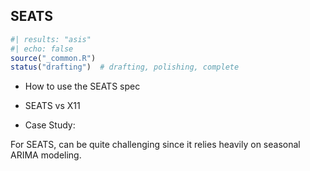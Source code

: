 ## SEATS

```r
#| results: "asis"
#| echo: false
source("_common.R")
status("drafting")  # drafting, polishing, complete
```

-   How to use the SEATS spec

-   SEATS vs X11

-   Case Study:

For SEATS, can be quite challenging since it relies heavily on seasonal ARIMA modeling.
